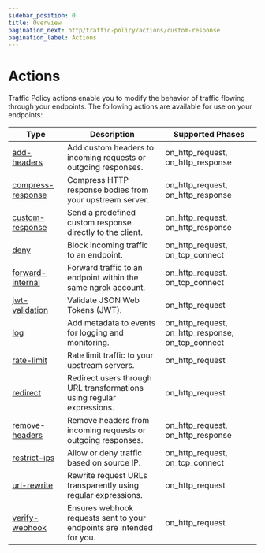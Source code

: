 ```yaml
---
sidebar_position: 0
title: Overview
pagination_next: http/traffic-policy/actions/custom-response
pagination_label: Actions
---
```


# Actions

Traffic Policy actions enable you to modify the behavior of traffic flowing through your endpoints. The following actions are available for use on your endpoints:

| Type                                   | Description                                                           | Supported Phases                                  |
| -------------------------------------- | --------------------------------------------------------------------- | ------------------------------------------------- |
| [add-headers](add-headers)             | Add custom headers to incoming requests or outgoing responses.        | on_http_request, on_http_response                 |
| [compress-response](compress-response) | Compress HTTP response bodies from your upstream server.              | on_http_request, on_http_response                 |
| [custom-response](custom-response)     | Send a predefined custom response directly to the client.             | on_http_request, on_http_response                 |
| [deny](deny)                           | Block incoming traffic to an endpoint.                                | on_http_request, on_tcp_connect                   |
| [forward-internal](forward-internal)   | Forward traffic to an endpoint within the same ngrok account.         | on_http_request, on_tcp_connect                   |
| [jwt-validation](jwt-validation)       | Validate JSON Web Tokens (JWT).                                       | on_http_request                                   |
| [log](log)                             | Add metadata to events for logging and monitoring.                    | on_http_request, on_http_response, on_tcp_connect |
| [rate-limit](rate-limit)               | Rate limit traffic to your upstream servers.                          | on_http_request                                   |
| [redirect](redirect)                   | Redirect users through URL transformations using regular expressions. | on_http_request                                   |
| [remove-headers](remove-headers)       | Remove headers from incoming requests or outgoing responses.          | on_http_request, on_http_response                 |
| [restrict-ips](restrict-ips)           | Allow or deny traffic based on source IP.                             | on_http_request, on_tcp_connect                   |
| [url-rewrite](url-rewrite)             | Rewrite request URLs transparently using regular expressions.         | on_http_request                                   |
| [verify-webhook](verify-webhook)       | Ensures webhook requests sent to your endpoints are intended for you. | on_http_request                                   |
